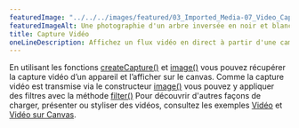 ---
featuredImage: "../../../images/featured/03_Imported_Media-07_Video_Capture-thumbnail.png"
featuredImageAlt: Une photographie d'un arbre inversée en noir et blanc.
title: Capture Vidéo
oneLineDescription: Affichez un flux vidéo en direct à partir d'une caméra.
---

En utilisant les fonctions
<a href="https://p5js.org/reference/p5/createCapture" target="_blank">createCapture()</a>
et <a href="https://p5js.org/reference/p5/image" target="_blank">image()</a> 
vous pouvez récupérer la capture vidéo d’un appareil et l’afficher sur le canvas.
Comme la capture vidéo est transmise via le constructeur
<a href="https://p5js.org/reference/p5/image" target="_blank">image()</a> 
vous pouvez y appliquer des filtres avec la méthode
<a href="https://p5js.org/reference/p5/filter" target="_blank">filter()</a> 
Pour découvrir d'autres façons de charger, présenter ou styliser des vidéos,
consultez les exemples
<a href="https://p5js.org/examples/dom-video.html" target="_blank">Vidéo</a> et
<a href="https://p5js.org/examples/dom-video-canvas.html" target="_blank">Vidéo sur Canvas</a>.